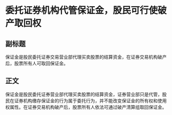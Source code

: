 # 委托证券机构代管保证金，股民可行使破产取回权
## 副标题
保证金是股民委托证券交易营业部代理买卖股票的结算资金，在证券交易机构破产后，股票所有人可取回保证金。
## 正文
保证金是股民委托证券营业部代理买卖股票的结算资金，证券营业部只是代管，股民在证券机构缴存保证金的行为属于委托行为，并不能改变保证金的所有权和使用权属性。在证券交易机构破产后，股票所有人依法可通过破产清算组取回保证金。